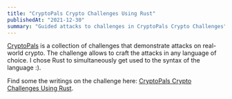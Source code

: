 ```yaml
---
title: "CryptoPals Crypto Challenges Using Rust"
publishedAt: "2021-12-30"
summary: "Guided attacks to challenges in CryptoPals Crypto Challenges"
---
```


[CryptoPals](https://cryptopals.com/) is a collection of challenges that demonstrate attacks on real-world crypto. The challenge allows to craft the attacks in any language of choice. I chose Rust to simultaneously get used to the syntax of the language :).

Find some the writings on the challenge here: [CryptoPals Crypto Challenges Using Rust](https://dev.to/nvn/series/16087).